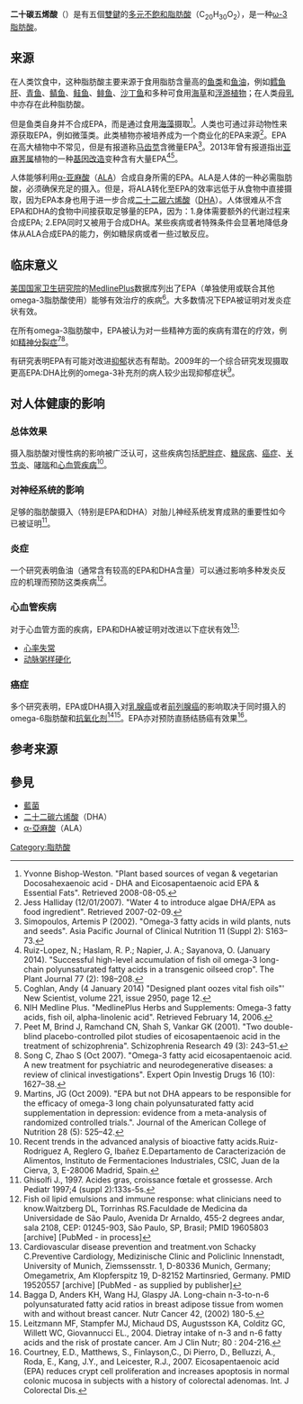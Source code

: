 {{medical}}
{{Chembox
|   Name = 二十碳五烯酸
|   ImageFile = EPAnumbering.png
|   ImageSize = 400px
|   ImageFileL2 = Eicosapentaenoic acid spacefill.png
|   ImageSizeL2 = 170px
|   ImageFileR2 = Eicosapentaenoic acid2.png
|   ImageSizeR2 = 170px
|   ImageName = Eicosapentaenoic acid
|   IUPACName = (5''Z'',8''Z'',11''Z'',14''Z'',17''Z'')-icosa-<br /> 5,8,11,14,17-pentaenoic acid
|   IUPACNameZh = 順,順,順,順,順-5,8,11,14,17-二十碳五烯酸
| Section1 = {{Chembox Identifiers
| IUPHAR_ligand = 3362
|   ChemSpiderID_Ref = {{chemspidercite|correct|chemspider}}
| ChemSpiderID = 393682
| UNII_Ref = {{fdacite|correct|FDA}}
| UNII = AAN7QOV9EA
| InChI = 1/C20H30O2/c1-2-3-4-5-6-7-8-9-10-11-12-13-14-15-16-17-18-19-20(21)22/h3-4,6-7,9-10,12-13,15-16H,2,5,8,11,14,17-19H2,1H3,(H,21,22)/b4-3-,7-6-,10-9-,13-12-,16-15-
| InChIKey = JAZBEHYOTPTENJ-JLNKQSITBZ
| ChEMBL_Ref = {{ebicite|correct|EBI}}
| ChEMBL = 460026
| StdInChI_Ref = {{stdinchicite|correct|chemspider}}
| StdInChI = 1S/C20H30O2/c1-2-3-4-5-6-7-8-9-10-11-12-13-14-15-16-17-18-19-20(21)22/h3-4,6-7,9-10,12-13,15-16H,2,5,8,11,14,17-19H2,1H3,(H,21,22)/b4-3-,7-6-,10-9-,13-12-,16-15-
| StdInChIKey_Ref = {{stdinchicite|correct|chemspider}}
| StdInChIKey = JAZBEHYOTPTENJ-JLNKQSITSA-N
| CASNo_Ref = {{cascite|correct|CAS}}
| CASNo = 10417-94-4
|   DrugBank_Ref = {{drugbankcite|correct|drugbank}}
| DrugBank = DB00159
| ChEBI_Ref = {{ebicite|correct|EBI}}
| ChEBI = 28364
| SMILES = O=C(O)CCC\C=C/C\C=C/C\C=C/C\C=C/C\C=C/CC
}}
| Section2 = {{Chembox Properties
|   Formula = C<sub>20</sub>H<sub>30</sub>O<sub>2</sub>
|   MolarMass = 302.451
  }}
}}

'''二十碳五烯酸'''（{{lang-en|Eicosapentaenoic acid, EPA}}）是有五個[[雙鍵|雙鍵]]的[[多元不飽和脂肪|多元不飽和脂肪酸]]（C<sub>20</sub>H<sub>30</sub>O<sub>2</sub>），是一种[[ω-3脂肪酸|ω-3脂肪酸]]。

==来源==
在人类饮食中，这种脂肪酸主要来源于食用脂肪含量高的[[鱼类|鱼类]]和[[鱼油|鱼油]]，例如[[鳕鱼|鳕鱼肝]]、[[青鱼|青鱼]]、[[鲭鱼|鲭鱼]]、[[鲑鱼|鲑鱼]]、[[鲱鱼|鲱鱼]]、[[沙丁鱼|沙丁鱼]]和多种可食用[[海草|海草]]和[[浮游植物|浮游植物]]；在人类[[母乳|母乳]]中亦存在此种脂肪酸。

但是鱼类自身并不合成EPA，而是通过食用[[海藻|海藻]]摄取<ref>Yvonne Bishop-Weston. "Plant based sources of vegan & vegetarian Docosahexaenoic acid - DHA and Eicosapentaenoic acid EPA & Essential Fats". Retrieved 2008-08-05.</ref>。人类也可通过非动物性来源获取EPA，例如微藻类。此类植物亦被培养成为一个商业化的EPA来源<ref>Jess Halliday (12/01/2007). "Water 4 to introduce algae DHA/EPA as food ingredient". Retrieved 2007-02-09.</ref>。EPA在高大植物中不常见，但是有报道称[[马齿苋|马齿苋]]含微量EPA<ref>Simopoulos, Artemis P (2002). "Omega-3 fatty acids in wild plants, nuts and seeds". Asia Pacific Journal of Clinical Nutrition 11 (Suppl 2): S163–73.</ref>。2013年曾有报道指出[[亚麻荠属|亚麻荠属]]植物的一种[[基因改造|基因改造]]变种含有大量EPA<ref>Ruiz-Lopez, N.; Haslam, R. P.; Napier, J. A.; Sayanova, O. (January 2014). "Successful high-level accumulation of fish oil omega-3 long-chain polyunsaturated fatty acids in a transgenic oilseed crop". The Plant Journal 77 (2): 198–208.</ref><ref>Coghlan, Andy (4 January 2014) "Designed plant oozes vital fish oils"' New Scientist, volume 221, issue 2950, page 12.</ref>。

人体能够利用[[α-亚麻酸|α-亚麻酸]]（[[ALA|ALA]]）合成自身所需的EPA。ALA是人体的一种必需脂肪酸，必须确保充足的摄入。但是，将ALA转化至EPA的效率远低于从食物中直接摄取，因为EPA本身也用于进一步合成[[二十二碳六烯酸|二十二碳六烯酸]]（[[DHA|DHA]]）。人体很难从不含EPA和DHA的食物中间接获取足够量的EPA，因为：1.身体需要额外的代谢过程来合成EPA; 2.EPA同时又被用于合成DHA。某些疾病或者特殊条件会显著地降低身体从ALA合成EPA的能力，例如糖尿病或者一些过敏反应。

==临床意义==
[[美国国家卫生研究院|美国国家卫生研究院]]的[[MedlinePlus|MedlinePlus]]数据库列出了EPA（单独使用或联合其他omega-3脂肪酸使用）能够有效治疗的疾病<ref>NIH Medline Plus. "MedlinePlus Herbs and Supplements: Omega-3 fatty acids, fish oil, alpha-linolenic acid". Retrieved February 14, 2006.</ref>。大多数情况下EPA被证明对发炎症状有效。

在所有omega-3脂肪酸中，EPA被认为对一些精神方面的疾病有潜在的疗效，例如[[精神分裂症|精神分裂症]]<ref>Peet M, Brind J, Ramchand CN, Shah S, Vankar GK (2001). "Two double-blind placebo-controlled pilot studies of eicosapentaenoic acid in the treatment of schizophrenia". Schizophrenia Research 49 (3): 243–51.</ref><ref>Song C, Zhao S (Oct 2007). "Omega-3 fatty acid eicosapentaenoic acid. A new treatment for psychiatric and neurodegenerative diseases: a review of clinical investigations". Expert Opin Investig Drugs 16 (10): 1627–38.</ref>。

有研究表明EPA有可能对改进[[抑郁|抑郁]]状态有帮助。2009年的一个综合研究发现摄取更高EPA:DHA比例的omega-3补充剂的病人较少出现抑郁症状<ref>Martins, JG (Oct 2009). "EPA but not DHA appears to be responsible for the efficacy of omega-3 long chain polyunsaturated fatty acid supplementation in depression: evidence from a meta-analysis of randomized controlled trials.". Journal of the American College of Nutrition 28 (5): 525–42.</ref>。

==对人体健康的影响==
=== 总体效果===
摄入脂肪酸对慢性病的影响被广泛认可，这些疾病包括[[肥胖症|肥胖症]]、[[糖尿病|糖尿病]]、[[癌症|癌症]]、[[关节炎|关节炎]]、[[哮喘|哮喘]]和[[心血管疾病|心血管疾病]]<ref>Recent trends in the advanced analysis of bioactive fatty acids.Ruiz-Rodriguez A, Reglero G, Ibañez E.Departamento de Caracterización de Alimentos, Instituto de Fermentaciones Industriales, CSIC, Juan de la Cierva, 3, E-28006 Madrid, Spain.</ref>。

===对神经系统的影响===
足够的脂肪酸摄入（特别是EPA和DHA）对胎儿神经系统发育成熟的重要性如今已被证明<ref>Ghisolfi J., 1997. Acides gras, croissance fœtale et grossesse. Arch Pediatr 1997;4 (suppl 2):133s-5s.</ref>。

===炎症===
一个研究表明鱼油（通常含有较高的EPA和DHA含量）可以通过影响多种发炎反应的机理而预防这类疾病<ref>Fish oil lipid emulsions and immune response: what clinicians need to know.Waitzberg DL, Torrinhas RS.Faculdade de Medicina da Universidade de São Paulo, Avenida Dr Arnaldo, 455-2 degrees andar, sala 2108, CEP: 01245-903, São Paulo, SP, Brasil; PMID 19605803 [archive] [PubMed - in process]</ref>。

=== 心血管疾病===
对于心血管方面的疾病，EPA和DHA被证明对改进以下症状有效<ref>Cardiovascular disease prevention and treatment.von Schacky C.Preventive Cardiology, Medizinische Clinic and Policlinic Innenstadt, University of Munich, Ziemssensstr. 1, D-80336 Munich, Germany; Omegametrix, Am Klopferspitz 19, D-82152 Martinsried, Germany. PMID 19520557 [archive] [PubMed - as supplied by publisher]</ref>:

* [[心率失常|心率失常]]
* [[动脉粥样硬化|动脉粥样硬化]]

=== 癌症===
多个研究表明，EPA或DHA摄入对[[乳腺癌|乳腺癌]]或者[[前列腺癌|前列腺癌]]的影响取决于同时摄入的omega-6脂肪酸和[[抗氧化剂|抗氧化剂]]<ref>Bagga D, Anders KH, Wang HJ, Glaspy JA. Long-chain n-3-to-n-6 polyunsaturated fatty acid ratios in breast adipose tissue from women with and without breast cancer. Nutr Cancer 42, (2002) 180-5.</ref><ref>Leitzmann MF, Stampfer MJ, Michaud DS, Augustsson KA, Colditz GC, Willett WC, Giovannucci EL., 2004. Dietray intake of n-3 and n-6 fatty acids and the risk of prostate cancer. Am J Clin Nutr; 80 : 204-216.</ref>。EPA亦对预防直肠结肠癌有效果<ref>Courtney, E.D., Matthews, S., Finlayson,C., Di Pierro, D., Belluzzi, A., Roda, E., Kang, J.Y., and Leicester, R.J., 2007. Eicosapentaenoic acid (EPA) reduces crypt cell proliferation and increases apoptosis in normal colonic mucosa in subjects with a history of colorectal adenomas. Int. J Colorectal Dis.</ref>。

==参考来源==
{{reflist}}

== 參見 ==
* [[藍菌|藍菌]]
* [[二十二碳六烯酸|二十二碳六烯酸]]（DHA）
* [[α-亞麻酸|α-亞麻酸]]（ALA）

{{脂肪酸}}

{{Authority control}}
[[Category:脂肪酸|Category:脂肪酸]]